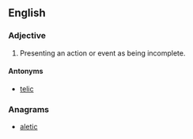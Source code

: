 {{wikipedia|telicity}}
==English==

===Adjective===
{{en-adj}}

# {{context|linguistics|lang=en}} Presenting an action or event as being incomplete.

====Antonyms====
* [[telic]]

===Anagrams===
* [[aletic#English|aletic]]